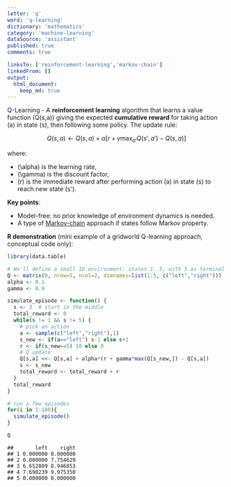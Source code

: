 ```yaml
---
letter: 'q'
word: 'q-learning'
dictionary: 'mathematics'
category: 'machine-learning'
dataSource: 'assistant'
published: true
comments: true

linksTo: ['reinforcement-learning','markov-chain']
linkedFrom: []
output:
  html_document:
    keep_md: true
---
```




<a id="q-learning">Q-Learning</a> - A **reinforcement learning** algorithm that learns a value function \(Q(s,a)\) giving the expected **cumulative reward** for taking action \(a\) in state \(s\), then following some policy. The update rule:

$$
Q(s,a) \leftarrow Q(s,a) + \alpha \bigl[r + \gamma \max_{a'}Q(s', a') - Q(s,a)\bigr]
$$

where:
- \(\alpha\) is the learning rate,
- \(\gamma\) is the discount factor,
- \(r\) is the immediate reward after performing action \(a\) in state \(s\) to reach new state \(s'\).

**Key points**:
- Model-free: no prior knowledge of environment dynamics is needed.
- A type of [Markov-chain](#markov-chain) approach if states follow Markov property.

**R demonstration** (mini example of a gridworld Q-learning approach, conceptual code only):


``` r
library(data.table)

# We'll define a small 1D environment: states 1..5, with 5 as terminal
Q <- matrix(0, nrow=5, ncol=2, dimnames=list(1:5, c("left","right")))
alpha <- 0.1
gamma <- 0.9

simulate_episode <- function() {
  s <- 3  # start in the middle
  total_reward <- 0
  while(s != 1 && s != 5) {
    # pick an action
    a <- sample(c("left","right"),1)
    s_new <- if(a=="left") s-1 else s+1
    r <- if(s_new==5) 10 else 0
    # Q update
    Q[s,a] <<- Q[s,a] + alpha*(r + gamma*max(Q[s_new,]) - Q[s,a])
    s <- s_new
    total_reward <- total_reward + r
  }
  total_reward
}

# run a few episodes
for(i in 1:100){
  simulate_episode()
}

Q
```

```
##       left    right
## 1 0.000000 0.000000
## 2 0.000000 7.754629
## 3 6.652809 8.946853
## 4 7.690239 9.975350
## 5 0.000000 0.000000
```
